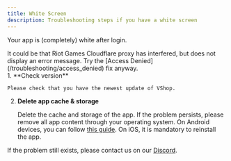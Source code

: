 ---
title: White Screen
description: Troubleshooting steps if you have a white screen
---


Your app is (completely) white after login.

<Aside>
  It could be that Riot Games Cloudflare proxy has interfered, but does not
  display an error message. Try the [Access
  Denied](/troubleshooting/access_denied) fix anyway.
</Aside>

<Steps>
1. **Check version**
  
    Please check that you have the newest update of VShop.

2. **Delete app cache & storage**

   Delete the cache and storage of the app. If the problem persists, please remove all app content through your operating system. On Android devices, you can follow [this guide](https://www.techadvisor.com/article/739613/how-to-clear-app-cache-on-android.html). On iOS, it is mandatory to reinstall the app.

</Steps>

If the problem still exists, please contact us on our [Discord](https://vshop.one/discord/).
